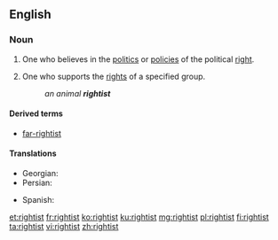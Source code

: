 ==English==

===Noun===
{{en-noun}}

# One who believes in the [[politics]] or [[policy|policies]] of the political [[right]].
# {{context|in combination|lang=en}} One who supports the [[right]]s of a specified group.
#: ''an animal '''rightist'''''

====Derived terms====
* [[far-rightist]]

====Translations====
{{trans-top|supporter of the political right}}
* Georgian: {{t|ka|მემარჯვენე|sc=Geor}}
* Persian: {{t|fa|راست‌گرا|tr=râst-garâ}}
{{trans-mid}}
* Spanish: {{t+|es|derechista|m|f}}
{{trans-bottom}}

[[et:rightist]]
[[fr:rightist]]
[[ko:rightist]]
[[ku:rightist]]
[[mg:rightist]]
[[pl:rightist]]
[[fi:rightist]]
[[ta:rightist]]
[[vi:rightist]]
[[zh:rightist]]